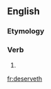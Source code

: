 ==English==

===Etymology===
{{suﬃx|deserve|eth}}

===Verb===
{{en-verb form}}

# {{archaic third-person singular of|deserve}}

[[fr:deserveth]]